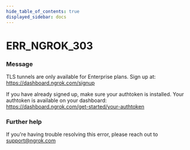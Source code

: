```yaml
---
hide_table_of_contents: true
displayed_sidebar: docs
---
```



# ERR_NGROK_303

### Message

TLS tunnels are only available for Enterprise plans.
Sign up at: https://dashboard.ngrok.com/signup

If you have already signed up, make sure your authtoken is installed.
Your authtoken is available on your dashboard: https://dashboard.ngrok.com/get-started/your-authtoken

### Further help

If you're having trouble resolving this error, please reach out to [support@ngrok.com](mailto:support@ngrok.com?subject=Help%20with%20ERR_NGROK_303)

<ErrorDetails error="err_ngrok_303" />
